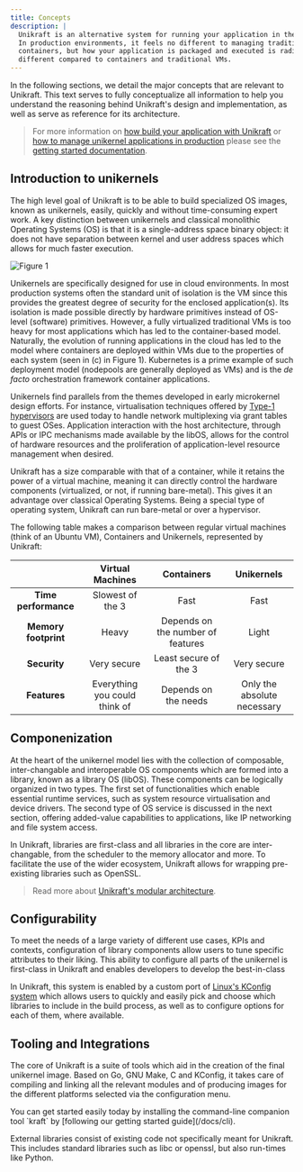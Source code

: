 ```yaml
---
title: Concepts
description: |
  Unikraft is an alternative system for running your application in the cloud.
  In production environments, it feels no different to managing traditional 
  containers, but how your application is packaged and executed is radically 
  different compared to containers and traditional VMs.
---
```


In the following sections, we detail the major concepts that are relevant to
Unikraft.  This text serves to fully conceptualize all information to help you
understand the reasoning behind Unikraft's design and implementation, as well as
serve as reference for its architecture.

> For more information on [how build your application with
> Unikraft](/docs/cli/building) or [how to manage unikernel applications in
> production](/docs/cli/running) please see the [getting started
> documentation](/docs/getting-started).

## Introduction to unikernels

The high level goal of Unikraft is to be able to build specialized OS images,
known as unikernels, easily, quickly and without time-consuming expert work.  A
key distinction between unikernels and classical monolithic Operating Systems
(OS) is that it is a single-address space binary object: it does not have
separation between kernel and user address spaces which allows for much faster
execution.

<Image
  border
  ratio={16/6}
  src="/diagrams/vm-container-unikernel.svg"
  title="Figure 1"
  description="High-level comparison of the software components of traditional
  VMs (a), containers (b), containers in VMs (c) with unikernels (d)."
/>

Unikernels are specifically designed for use in cloud environments.  In most
production systems often the standard unit of isolation is the VM since this
provides the greatest degree of security for the enclosed application(s).  Its
isolation is made possible directly by hardware primitives instead of OS-level
(software) primitives.  However, a fully virtualized traditional VMs is too
heavy for most applications which has led to the container-based model.
Naturally, the evolution of running applications in the cloud has led to the
model where containers are deployed within VMs due to the properties of each
system (seen in (c) in Figure 1).  Kubernetes is a prime example of such
deployment model (nodepools are generally deployed as VMs) and is the _de facto_
orchestration framework container applications.

Unikernels find parallels from the themes developed in early microkernel design
efforts.  For instance, virtualisation techniques offered by [Type-1
hypervisors](/docs/concepts/virtualization) are used today to handle network
multiplexing via grant tables to guest OSes.  Application interaction with the
host architecture, through APIs or IPC mechanisms made available by the libOS,
allows for the control of hardware resources and the proliferation of
application-level resource management when desired.

Unikraft has a size comparable with that of a container, while it retains the
power of a virtual machine, meaning it can directly control the hardware
components (virtualized, or not, if running bare-metal). This gives it an
advantage over classical Operating Systems. Being a special type of operating
system, Unikraft can run bare-metal or over a hypervisor.

The following table makes a comparison between regular virtual machines (think
of an Ubuntu VM), Containers and Unikernels, represented by Unikraft:

|                      | Virtual Machines              | Containers                        | Unikernels                  |
| :------------------: | :---------------------------: | :-------------------------------: | :-------------------------: |
| **Time performance** | Slowest of the 3              | Fast                              | Fast                        |
| **Memory footprint** | Heavy                         | Depends on the number of features | Light                       |
| **Security**         | Very secure                   | Least secure of the 3             | Very secure                 |
| **Features**         | Everything you could think of | Depends on the needs              | Only the absolute necessary |


## Componenization

At the heart of the unikernel model lies with the collection of composable,
inter-changable and interoperable OS components which are formed into a library,
known as a library OS (libOS).  These components can be logically organized in
two types.  The first set of functionalities which enable essential runtime
services, such as system resource virtualisation and device drivers.  The second
type of OS service is discussed in the next section, offering added-value
capabilities to applications, like IP networking and file system access.

In Unikraft, libraries are first-class and all libraries in the core are
inter-changable, from the scheduler to the memory allocator and more.  To
facilitate the use of the wider ecosystem, Unikraft allows for wrapping
pre-existing libraries such as OpenSSL.

> Read more about [Unikraft's modular
> architecture](/docs/concepts/architecture).


## Configurability

To meet the needs of a large variety of different use cases, KPIs and contexts,
configuration of library components allow users to tune specific attributes to
their liking.  This ability to configure all parts of the unikernel is
first-class in Unikraft and enables developers to develop the best-in-class 

In Unikraft, this system is enabled by a custom port of [Linux's KConfig
system](#) which allows users to quickly and easily pick and choose which
libraries to include in the build process, as well as to configure options for
each of them, where available.


## Tooling and Integrations

The core of Unikraft is a suite of tools which aid in the creation of the final
unikernel image.  Based on Go, GNU Make, C and KConfig, it takes care of
compiling and linking all the relevant modules and of producing images for the
different platforms selected via the configuration menu.

<Info>
You can get started easily today by installing the command-line companion tool
`kraft` by [following our getting started guide](/docs/cli).
</Info>

External libraries consist of existing code not specifically meant for Unikraft.
This includes standard libraries such as libc or openssl, but also run-times
like Python.
